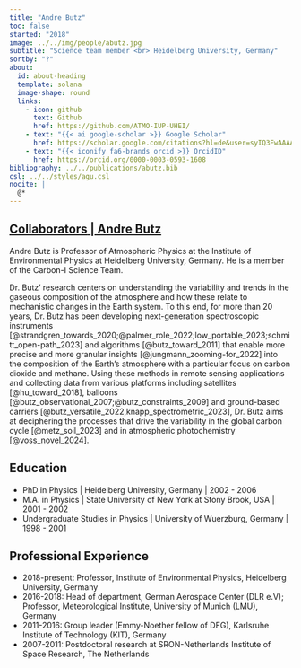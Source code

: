 ---
title: "Andre Butz"
toc: false
started: "2018"
image: ../../img/people/abutz.jpg
subtitle: "Science team member <br> Heidelberg University, Germany"
sortby: "?"
about:
  id: about-heading
  template: solana
  image-shape: round
  links:
    - icon: github
      text: Github
      href: https://github.com/ATMO-IUP-UHEI/
    - text: "{{< ai google-scholar >}} Google Scholar"
      href: https://scholar.google.com/citations?hl=de&user=syIQ3FwAAAAJ 
    - text: "{{< iconify fa6-brands orcid >}} OrcidID"
      href: https://orcid.org/0000-0003-0593-1608
bibliography: ../../publications/abutz.bib
csl: ../../styles/agu.csl
nocite: |
  @*
---

::::: {.container} 

::: {.listing-header}
## [**Collaborators** | **Andre Butz**](../../team.qmd#collab-team)
::::

:::: {#about-heading}
::: {.about-section} 

Andre Butz is Professor of Atmospheric Physics at the Institute of Environmental Physics at Heidelberg University, Germany. He is a member of the Carbon-I Science Team.

Dr. Butz’ research centers on understanding the variability and trends in the gaseous composition of the atmosphere and how these relate to mechanistic changes in the Earth system. To this end, for more than 20 years, Dr. Butz has been developing next-generation spectroscopic instruments [@strandgren_towards_2020;@palmer_role_2022;low_portable_2023;schmitt_open-path_2023] and algorithms [@butz_toward_2011] that enable more precise and more granular insights [@jungmann_zooming-for_2022] into the composition of the Earth’s atmosphere with a particular focus on carbon dioxide and methane. Using these methods in remote sensing applications and collecting data from various platforms including satellites [@hu_toward_2018], balloons [@butz_observational_2007;@butz_constraints_2009] and ground-based carriers [@butz_versatile_2022,knapp_spectrometric_2023], Dr. Butz aims at deciphering the processes that drive the variability in the global carbon cycle [@metz_soil_2023] and in atmospheric photochemistry [@voss_novel_2024].

## Education

- [PhD in Physics]{.fw-bold} | Heidelberg University, Germany | 2002 -  2006
- [M.A. in Physics]{.fw-bold} | State University of New York at Stony Brook, USA  | 2001 - 2002  
- [Undergraduate Studies in Physics]{.fw-bold} | University of Wuerzburg, Germany  | 1998 - 2001  

## Professional Experience

- [2018-present:]{.fw-bold} Professor, 	Institute of Environmental Physics, Heidelberg University, Germany
- [2016-2018:]{.fw-bold} 	Head of department, German Aerospace Center (DLR e.V); Professor, Meteorological Institute, University of Munich (LMU), Germany
- [2011-2016:]{.fw-bold} 	Group leader (Emmy-Noether fellow of DFG), Karlsruhe Institute of Technology (KIT), Germany
- [2007-2011:]{.fw-bold}	Postdoctoral research at SRON-Netherlands Institute of Space Research, The Netherlands


:::
::::
:::::